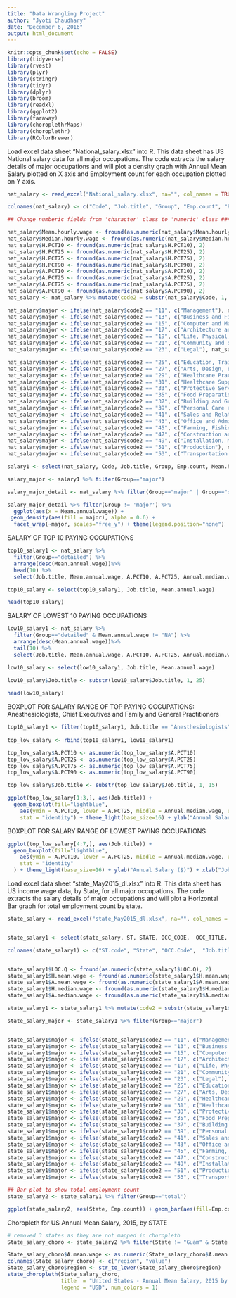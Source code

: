 ```yaml
---
title: "Data Wrangling Project"
author: "Jyoti Chaudhary"
date: "December 6, 2016"
output: html_document
---
```


```r
knitr::opts_chunk$set(echo = FALSE)
library(tidyverse)
library(rvest)
library(plyr)
library(stringr)
library(tidyr)
library(dplyr)
library(broom)
library(readxl)
library(ggplot2)
library(faraway)
library(choroplethrMaps)
library(choroplethr)
library(RColorBrewer)
```

Load excel data sheet "National_salary.xlsx" into R. This data sheet has US National salary data for all major occupations. The code extracts the salary details of major occupations and will plot a density graph with Annual Mean Salary plotted on X axis and Employment count for each occupation plotted on Y axis.


```r
nat_salary <- read_excel("National_salary.xlsx", na="", col_names = TRUE, col_types = NULL)

colnames(nat_salary) <- c("Code", "Job.title", "Group", "Emp.count", "Emp.PRSE", "Mean.hourly.wage", "Mean.annual.wage", "Mean.PRSE", "H.PCT10", "H.PCT25", "Median.hourly.wage", "H.PCT75", "H.PCT90", "A.PCT10", "A.PCT25", "Annual.median.wage", "A.PCT75", "A.PCT90", "Annual", "Hourly")

## Change numberic fields from 'character' class to 'numeric' class ##################

nat_salary$Mean.hourly.wage <- fround(as.numeric(nat_salary$Mean.hourly.wage), 2)
nat_salary$Median.hourly.wage <- fround(as.numeric(nat_salary$Median.hourly.wage), 2)
nat_salary$H.PCT10 <- fround(as.numeric(nat_salary$H.PCT10), 2)
nat_salary$H.PCT25 <- fround(as.numeric(nat_salary$H.PCT25), 2)
nat_salary$H.PCT75 <- fround(as.numeric(nat_salary$H.PCT75), 2)
nat_salary$H.PCT90 <- fround(as.numeric(nat_salary$H.PCT90), 2)
nat_salary$A.PCT10 <- fround(as.numeric(nat_salary$A.PCT10), 2)
nat_salary$A.PCT25 <- fround(as.numeric(nat_salary$A.PCT25), 2)
nat_salary$A.PCT75 <- fround(as.numeric(nat_salary$A.PCT75), 2)
nat_salary$A.PCT90 <- fround(as.numeric(nat_salary$A.PCT90), 2)
nat_salary <- nat_salary %>% mutate(code2 = substr(nat_salary$Code, 1, 2), major = "")

nat_salary$major <- ifelse(nat_salary$code2 == "11", c("Management"), nat_salary$major)
nat_salary$major <- ifelse(nat_salary$code2 == "13", c("Business and Financial Operations"), nat_salary$major)  
nat_salary$major <- ifelse(nat_salary$code2 == "15", c("Computer and Mathematical"), nat_salary$major)
nat_salary$major <- ifelse(nat_salary$code2 == "17", c("Architecture and Engineering Occupations"), nat_salary$major)  
nat_salary$major <- ifelse(nat_salary$code2 == "19", c("Life, Physical, and Social Science"), nat_salary$major)  
nat_salary$major <- ifelse(nat_salary$code2 == "21", c("Community and Social Service"), nat_salary$major)
nat_salary$major <- ifelse(nat_salary$code2 == "23", c("Legal"), nat_salary$major)

nat_salary$major <- ifelse(nat_salary$code2 == "25", c("Education, Training, and Library"), nat_salary$major)
nat_salary$major <- ifelse(nat_salary$code2 == "27", c("Arts, Design, Entertainment, Sports, and Media"), nat_salary$major)
nat_salary$major <- ifelse(nat_salary$code2 == "29", c("Healthcare Practitioners"), nat_salary$major)
nat_salary$major <- ifelse(nat_salary$code2 == "31", c("Healthcare Support"), nat_salary$major)
nat_salary$major <- ifelse(nat_salary$code2 == "33", c("Protective Service"), nat_salary$major)
nat_salary$major <- ifelse(nat_salary$code2 == "35", c("Food Preparation and Serving"), nat_salary$major)
nat_salary$major <- ifelse(nat_salary$code2 == "37", c("Building and Grounds Cleaning and Maintenance"), nat_salary$major)
nat_salary$major <- ifelse(nat_salary$code2 == "39", c("Personal Care and Service"), nat_salary$major)
nat_salary$major <- ifelse(nat_salary$code2 == "41", c("Sales and Related"), nat_salary$major)
nat_salary$major <- ifelse(nat_salary$code2 == "43", c("Office and Administrative Support"), nat_salary$major)
nat_salary$major <- ifelse(nat_salary$code2 == "45", c("Farming, Fishing, and Forestry"), nat_salary$major)
nat_salary$major <- ifelse(nat_salary$code2 == "47", c("Construction and Extraction"), nat_salary$major)
nat_salary$major <- ifelse(nat_salary$code2 == "49", c("Installation, Maintenance, and Repair"), nat_salary$major)
nat_salary$major <- ifelse(nat_salary$code2 == "51", c("Production"), nat_salary$major)
nat_salary$major <- ifelse(nat_salary$code2 == "53", c("Transportation and Material Moving"), nat_salary$major)


```


```r

salary1 <- select(nat_salary, Code, Job.title, Group, Emp.count, Mean.hourly.wage, Mean.annual.wage, Median.hourly.wage, Annual.median.wage)

salary_major <- salary1 %>% filter(Group=="major") 

salary_major_detail <- nat_salary %>% filter(Group=="major" | Group=="detailed") %>% select(Code, code2, Job.title, major, Group, Emp.count, Mean.hourly.wage, Mean.annual.wage, Median.hourly.wage, Annual.median.wage) 

```

```r
salary_major_detail %>% filter(Group != 'major') %>%
  ggplot(aes(x = Mean.annual.wage)) +
 geom_density(aes(fill = major), alpha = 0.6) +
  facet_wrap(~major, scales="free_y") + theme(legend.position="none")
```

SALARY OF TOP 10 PAYING OCCUPATIONS

```r
top10_salary1 <- nat_salary %>%
  filter(Group=="detailed") %>%
  arrange(desc(Mean.annual.wage))%>%
  head(10) %>%
  select(Job.title, Mean.annual.wage, A.PCT10, A.PCT25, Annual.median.wage, A.PCT75, A.PCT90) 

top10_salary <- select(top10_salary1, Job.title, Mean.annual.wage)

head(top10_salary)


```

SALARY OF LOWEST 10 PAYING OCCUPATIONS

```r
low10_salary1 <- nat_salary %>%
  filter(Group=="detailed" & Mean.annual.wage != "NA") %>%
  arrange(desc(Mean.annual.wage))%>%
  tail(10) %>%
  select(Job.title, Mean.annual.wage, A.PCT10, A.PCT25, Annual.median.wage, A.PCT75, A.PCT90)  

low10_salary <- select(low10_salary1, Job.title, Mean.annual.wage)

low10_salary$Job.title <- substr(low10_salary$Job.title, 1, 25)
  
head(low10_salary)

```


BOXPLOT FOR SALARY RANGE OF TOP PAYING OCCUPATIONS:  Anesthesiologists, Chief Executives and Family and General Practitioners

```r

top10_salary1 <- filter(top10_salary1, Job.title == "Anesthesiologists" | Job.title == "Family and General Practitioners" | Job.title =="Chief Executives")
  
top_low_salary <- rbind(top10_salary1, low10_salary1)

top_low_salary$A.PCT10 <- as.numeric(top_low_salary$A.PCT10)
top_low_salary$A.PCT25 <- as.numeric(top_low_salary$A.PCT25)
top_low_salary$A.PCT75 <- as.numeric(top_low_salary$A.PCT75)
top_low_salary$A.PCT90 <- as.numeric(top_low_salary$A.PCT90)

top_low_salary$Job.title <- substr(top_low_salary$Job.title, 1, 15)

```

```r

ggplot(top_low_salary[1:3,], aes(Job.title)) +
  geom_boxplot(fill="lightblue",
    aes(ymin = A.PCT10, lower = A.PCT25, middle = Annual.median.wage, upper = A.PCT75, ymax = A.PCT90),
    stat = "identity") + theme_light(base_size=16) + ylab("Annual Salary ($)") + xlab("Job Title")

```

BOXPLOT FOR SALARY RANGE OF LOWEST PAYING OCCUPATIONS

```r

ggplot(top_low_salary[4:7,], aes(Job.title)) +
  geom_boxplot(fill="lightblue",
    aes(ymin = A.PCT10, lower = A.PCT25, middle = Annual.median.wage, upper = A.PCT75, ymax = A.PCT90),
    stat = "identity"
  ) + theme_light(base_size=16) + ylab("Annual Salary ($)") + xlab("Job Title") 

```


Load excel data sheet "state_May2015_dl.xlsx" into R. This data sheet has US income wage data, by State, for all major occupations. The code extracts the salary details of major occupations and will plot a Horizontal Bar graph for total employment count by state. 

```r

state_salary <- read_excel("state_May2015_dl.xlsx", na="", col_names = TRUE, col_types = NULL)


state_salary1 <- select(state_salary, ST, STATE, OCC_CODE,  OCC_TITLE, OCC_GROUP, TOT_EMP, LOC_Q, H_MEAN, A_MEAN, H_MEDIAN, A_MEDIAN)

colnames(state_salary1) <- c("ST.code", "State", "OCC.Code",  "Job.title", "Group", "Emp.count", "LOC.Q", "H.mean.wage", "A.mean.wage", "H.median.wage", "A.median.wage")


state_salary1$LOC.Q <- fround(as.numeric(state_salary1$LOC.Q), 2)
state_salary1$H.mean.wage <- fround(as.numeric(state_salary1$H.mean.wage), 2)
state_salary1$A.mean.wage <- fround(as.numeric(state_salary1$A.mean.wage), 2)
state_salary1$H.median.wage <- fround(as.numeric(state_salary1$H.median.wage), 2)
state_salary1$A.median.wage <- fround(as.numeric(state_salary1$A.median.wage), 2)

state_salary1 <- state_salary1 %>% mutate(code2 = substr(state_salary1$OCC.Code, 1, 2), major = "")

state_salary_major <- state_salary1 %>% filter(Group=="major") 


state_salary1$major <- ifelse(state_salary1$code2 == "11", c("Management"), state_salary1$major)
state_salary1$major <- ifelse(state_salary1$code2 == "13", c("Business and Financial Operations"), state_salary1$major)  
state_salary1$major <- ifelse(state_salary1$code2 == "15", c("Computer and Mathematical"), state_salary1$major)
state_salary1$major <- ifelse(state_salary1$code2 == "17", c("Architecture and Engineering Occupations"), state_salary1$major)  
state_salary1$major <- ifelse(state_salary1$code2 == "19", c("Life, Physical, and Social Science"), state_salary1$major)  
state_salary1$major <- ifelse(state_salary1$code2 == "21", c("Community and Social Service"), state_salary1$major)
state_salary1$major <- ifelse(state_salary1$code2 == "23", c("Legal"), state_salary1$major)
state_salary1$major <- ifelse(state_salary1$code2 == "25", c("Education, Training, and Library"), state_salary1$major)
state_salary1$major <- ifelse(state_salary1$code2 == "27", c("Arts, Design, Entertainment, Sports, and Media"), state_salary1$major)
state_salary1$major <- ifelse(state_salary1$code2 == "29", c("Healthcare Practitioners"), state_salary1$major)
state_salary1$major <- ifelse(state_salary1$code2 == "31", c("Healthcare Support"), state_salary1$major)
state_salary1$major <- ifelse(state_salary1$code2 == "33", c("Protective Service"), state_salary1$major)
state_salary1$major <- ifelse(state_salary1$code2 == "35", c("Food Preparation and Serving"), state_salary1$major)
state_salary1$major <- ifelse(state_salary1$code2 == "37", c("Building and Grounds Cleaning and Maintenance"), state_salary1$major)
state_salary1$major <- ifelse(state_salary1$code2 == "39", c("Personal Care and Service"), state_salary1$major)
state_salary1$major <- ifelse(state_salary1$code2 == "41", c("Sales and Related"), state_salary1$major)
state_salary1$major <- ifelse(state_salary1$code2 == "43", c("Office and Administrative Support"), state_salary1$major)
state_salary1$major <- ifelse(state_salary1$code2 == "45", c("Farming, Fishing, and Forestry"), state_salary1$major)
state_salary1$major <- ifelse(state_salary1$code2 == "47", c("Construction and Extraction"), state_salary1$major)
state_salary1$major <- ifelse(state_salary1$code2 == "49", c("Installation, Maintenance, and Repair"), state_salary1$major)
state_salary1$major <- ifelse(state_salary1$code2 == "51", c("Production"), state_salary1$major)
state_salary1$major <- ifelse(state_salary1$code2 == "53", c("Transportation and Material Moving"), state_salary1$major)


```

```r

## Bar plot to show total employment count
state_salary2 <- state_salary1 %>% filter(Group=='total')

ggplot(state_salary2, aes(State, Emp.count)) + geom_bar(aes(fill=Emp.count), stat = "identity", width = 0.6, fill = "lightgreen") + geom_text(label = state_salary2$Emp.count) + coord_flip() + ggtitle("Total Employment count (Numbers)" ) + xlab(NULL) + ylab(NULL) 

```

Choropleth for US Annual Mean Salary, 2015, by STATE

```r
# removed 3 states as they are not mapped in choropleth
State_salary_choro <- state_salary2 %>% filter(State != "Guam" & State != "Puerto Rico" & State != "Virgin Islands") %>% select(State, A.mean.wage)

State_salary_choro$A.mean.wage <- as.numeric(State_salary_choro$A.mean.wage)
colnames(State_salary_choro) <- c("region", "value")
State_salary_choro$region <- str_to_lower(State_salary_choro$region)
state_choropleth(State_salary_choro, 
                 title  = "United States - Annual Mean Salary, 2015 by State", 
                 legend = "USD", num_colors = 1)

```



